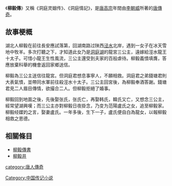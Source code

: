 《'''柳毅傳'''》又稱《洞庭灵姻传》、《洞庭情記》，是[[唐高宗|唐高宗]]年間由[[李朝威|李朝威]]所著的[[唐傳奇|唐傳奇]]。

==故事梗概==
湖北人柳毅在前往長安應試落第，回湖南路过陕西[[泾水|泾水]]北岸，遇到一女子在冰天雪地中牧羊。多次打聽之下，才知道此女乃是[[洞庭湖|洞庭湖]]的龍宮三公主，遠嫁給涇水龍王十太子。可惜小龍王生性風流，三公主還受到夫家的百般虐待。柳毅義憤填膺，答應放棄科舉的機會返回家鄉送信。

柳毅為三公主送信往龍宮。但洞庭君想息事寧人，不願相救。洞庭君之弟錢塘君則大表氣憤，並帶同水軍前往殺涇水十太子。三公主回宮後，為柳毅奉酒答謝。錢塘君見二人眉目傳情，欲撮合二人。但柳毅拒絕了婚事。

柳毅回到地面之後，先後娶张氏，张氏亡，再娶韩氏，韓氏又亡，又想念三公主，經常望湖興嘆；而三公主亦對柳毅日夜掛念，乃变为范陽盧氏之女，追至柳毅家。柳毅经媒妁之言，娶妻盧氏。一年多後，生下一子，盧氏便自白為龍女，以報柳毅相救之恩德。
==相關條目==
{{Wikisource|柳毅傳}}
*[[柳毅傳書|柳毅傳書]]
*[[柳毅井|柳毅井]]
[[category:唐人傳奇|category:唐人傳奇]]
[[Category:中国传记小说|Category:中国传记小说]]